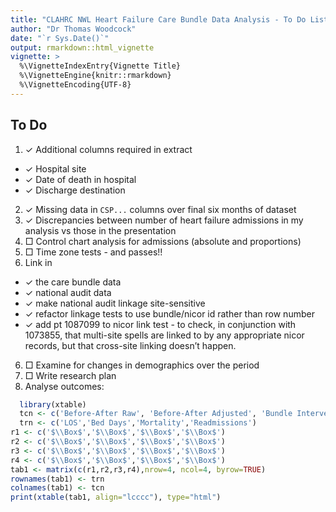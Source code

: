 ```yaml
---
title: "CLAHRC NWL Heart Failure Care Bundle Data Analysis - To Do List"
author: "Dr Thomas Woodcock"
date: "`r Sys.Date()`"
output: rmarkdown::html_vignette
vignette: >
  %\VignetteIndexEntry{Vignette Title}
  %\VignetteEngine{knitr::rmarkdown}
  %\VignetteEncoding{UTF-8}
---
```


## To Do
 
 1. $\checkmark$ Additional columns required in extract
  + $\checkmark$ Hospital site
  + $\checkmark$ Date of death in hospital
  + $\checkmark$ Discharge destination
 2. $\checkmark$ Missing data in `CSP...` columns over final six months of dataset
 3. $\checkmark$ Discrepancies between number of heart failure admissions in my analysis vs
 those in the presentation
 4. $\Box$ Control chart analysis for admissions (absolute and proportions)
 0. $\Box$ Time zone tests - and passes!!
 5. Link in
  + $\checkmark$ the care bundle data
  + $\checkmark$ national audit data
  + $\checkmark$ make national audit linkage site-sensitive
  + $\checkmark$ refactor linkage tests to use bundle/nicor id rather than row number
  + $\checkmark$ add pt 1087099 to nicor link test - to check, in conjunction with 1073855, that multi-site spells are linked to by any appropriate nicor records, but that cross-site linking doesn't happen.
 6. $\Box$ Examine for changes in demographics over the period
 8. $\Box$ Write research plan
 7. Analyse outcomes:
 
```r
  library(xtable)
  tcn <- c('Before-After Raw', 'Before-After Adjusted', 'Bundle Intervention Raw', 'Bundle Intervention Adjusted')
  trn <- c('LOS','Bed Days','Mortality','Readmissions')
r1 <- c('$\\Box$','$\\Box$','$\\Box$','$\\Box$')
r2 <- c('$\\Box$','$\\Box$','$\\Box$','$\\Box$')
r3 <- c('$\\Box$','$\\Box$','$\\Box$','$\\Box$')
r4 <- c('$\\Box$','$\\Box$','$\\Box$','$\\Box$')
tab1 <- matrix(c(r1,r2,r3,r4),nrow=4, ncol=4, byrow=TRUE)
rownames(tab1) <- trn
colnames(tab1) <- tcn
print(xtable(tab1, align="lcccc"), type="html")
```

